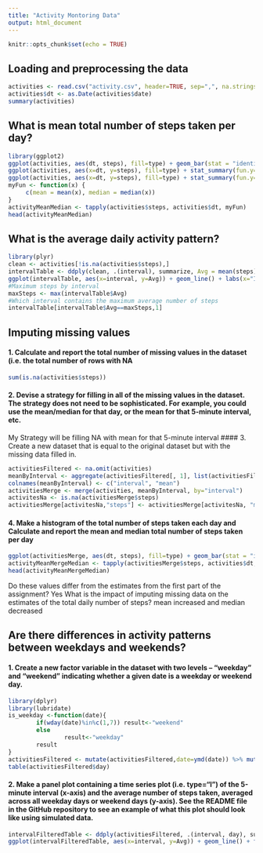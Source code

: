 ```yaml
---
title: "Activity Montoring Data"
output: html_document
---
```


```r
knitr::opts_chunk$set(echo = TRUE)
```

## Loading and preprocessing the data
```r
activities <- read.csv("activity.csv", header=TRUE, sep=",", na.strings="NA")
activities$dt <- as.Date(activities$date)
summary(activities)
```

## What is mean total number of steps taken per day?
```r
library(ggplot2)
ggplot(activities, aes(dt, steps), fill=type) + geom_bar(stat = "identity") + labs(x="Date", y="Steps per Day", title = "Total Number of Steps Taken Per Day")
ggplot(activities, aes(x=dt, y=steps), fill=type) + stat_summary(fun.y="mean", geom="bar") + labs(x="date", y="Steps per Day (mean)", title = "Mean Number of Steps Per Day")
ggplot(activities, aes(x=dt, y=steps), fill=type) + stat_summary(fun.y="median", geom="bar") + labs(x="date", y="Steps per Day (median)", title = "Median Number of Steps Per Day")
myFun <- function(x) {
     c(mean = mean(x), median = median(x))
}
activityMeanMedian <- tapply(activities$steps, activities$dt, myFun)
head(activityMeanMedian)
```

## What is the average daily activity pattern?
```r
library(plyr)
clean <- activities[!is.na(activities$steps),]
intervalTable <- ddply(clean, .(interval), summarize, Avg = mean(steps))
ggplot(intervalTable, aes(x=interval, y=Avg)) + geom_line() + labs(x="Interval", y="Average Steps", title="Average Number of steps")
#Maximum steps by interval
maxSteps <- max(intervalTable$Avg)
#Which interval contains the maximum average number of steps
intervalTable[intervalTable$Avg==maxSteps,1]
```

## Imputing missing values
#### 1. Calculate and report the total number of missing values in the dataset (i.e. the total number of rows with NA
```r
sum(is.na(activities$steps))
```
#### 2. Devise a strategy for filling in all of the missing values in the dataset. The strategy does not need to be sophisticated. For example, you could use the mean/median for that day, or the mean for that 5-minute interval, etc.
My Strategy will be filling NA with mean for that 5-minute interval
#### 3. Create a new dataset that is equal to the original dataset but with the missing data filled in.
```r
activitiesFiltered <- na.omit(activities)
meanByInterval <- aggregate(activitiesFiltered[, 1], list(activitiesFiltered$interval), mean)
colnames(meanByInterval) <- c("interval", "mean")
activitiesMerge <- merge(activities, meanByInterval, by="interval")
activitesNa <- is.na(activitiesMerge$steps)
activitiesMerge[activitesNa,"steps"] <- activitiesMerge[activitesNa, "mean"]
```

#### 4. Make a histogram of the total number of steps taken each day and Calculate and report the mean and median total number of steps taken per day
```r
ggplot(activitiesMerge, aes(dt, steps), fill=type) + geom_bar(stat = "identity") + labs(x="Date", y="Steps per Day", title = "Total Number of Steps Taken Per Day with Imputing Missing Values")
activityMeanMergeMedian <- tapply(activitiesMerge$steps, activities$dt, myFun)
head(activityMeanMergeMedian)
```
Do these values differ from the estimates from the first part of the assignment? 
Yes
What is the impact of imputing missing data on the estimates of the total daily number of steps?
mean increased and median decreased

## Are there differences in activity patterns between weekdays and weekends?
#### 1. Create a new factor variable in the dataset with two levels – “weekday” and “weekend” indicating whether a given date is a weekday or weekend day.
```r
library(dplyr)
library(lubridate)
is_weekday <-function(date){
        if(wday(date)%in%c(1,7)) result<-"weekend"
        else
                result<-"weekday"
        result
}
activitiesFiltered <- mutate(activitiesFiltered,date=ymd(date)) %>% mutate(day=sapply(date,is_weekday))
table(activitiesFiltered$day)
```
#### 2. Make a panel plot containing a time series plot (i.e. type="l") of the 5-minute interval (x-axis) and the average number of steps taken, averaged across all weekday days or weekend days (y-axis). See the README file in the GitHub repository to see an example of what this plot should look like using simulated data.
```r
intervalFilteredTable <- ddply(activitiesFiltered, .(interval, day), summarize, Avg = mean(steps))
ggplot(intervalFilteredTable, aes(x=interval, y=Avg)) + geom_line() + facet_grid(scales="free", space="free", .~day)
```
